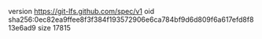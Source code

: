 version https://git-lfs.github.com/spec/v1
oid sha256:0ec82ea9ffee8f3f384f193572906e6ca784bf9d6d809f6a617efd8f813e6ad9
size 17815
